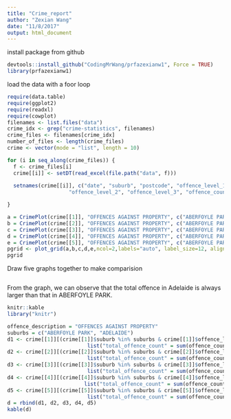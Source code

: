 ```yaml
---
title: "Crime_report"
author: "Zexian Wang"
date: "11/8/2017"
output: html_document
---
```


install package from github
```r
devtools::install_github("CodingMrWang/prfazexianw1", Force = TRUE)
library(prfazexianw1)
```

load the data with a foor loop
```r
require(data.table)
require(ggplot2)
require(readxl)
require(cowplot)
filenames <- list.files("data")
crime_idx <- grep("crime-statistics", filenames)
crime_files <- filenames[crime_idx]
number_of_files <- length(crime_files)
crime <- vector(mode = "list", length = 10)
```

```r
for (i in seq_along(crime_files)) {
  f <- crime_files[i]
  crime[[i]] <- setDT(read_excel(file.path("data", f)))
  
  setnames(crime[[i]], c("date", "suburb", "postcode", "offence_level_1",
                    "offence_level_2", "offence_level_3", "offence_count"))

}
```

```r
a = CrimePlot(crime[[1]], "OFFENCES AGAINST PROPERTY", c("ABERFOYLE PARK", "ADELAIDE"))
b = CrimePlot(crime[[2]], "OFFENCES AGAINST PROPERTY", c("ABERFOYLE PARK", "ADELAIDE"))
c = CrimePlot(crime[[3]], "OFFENCES AGAINST PROPERTY", c("ABERFOYLE PARK", "ADELAIDE"))
d = CrimePlot(crime[[4]], "OFFENCES AGAINST PROPERTY", c("ABERFOYLE PARK", "ADELAIDE"))
e = CrimePlot(crime[[5]], "OFFENCES AGAINST PROPERTY", c("ABERFOYLE PARK", "ADELAIDE"))
pgrid <- plot_grid(a,b,c,d,e,ncol=2,labels="auto", label_size=12, align="v")
pgrid
```


Draw five graphs together to make comparision 
```r

```
From the graph, we can observe that the total offence in Adelaide is always larger than that in ABERFOYLE PARK. 





```r
knitr::kable
library("knitr")

offence_description = "OFFENCES AGAINST PROPERTY"
suburbs = c("ABERFOYLE PARK", "ADELAIDE")
d1 <- crime[[1]][(crime[[1]]$suburb %in% suburbs & crime[[1]]$offence_level_3 %in% offence_description),
                          list("total_offence_count" = sum(offence_count)),by = list(month(date), suburb)]
d2 <- crime[[2]][(crime[[2]]$suburb %in% suburbs & crime[[2]]$offence_level_3 %in% offence_description),
                          list("total_offence_count" = sum(offence_count)),by = list(month(date), suburb)]
d3 <- crime[[3]][(crime[[3]]$suburb %in% suburbs & crime[[3]]$offence_level_3 %in% offence_description),
                          list("total_offence_count" = sum(offence_count)),by = list(month(date), suburb)]
d4 <- crime[[4]][(crime[[4]]$suburb %in% suburbs & crime[[4]]$offence_level_3 %in% offence_description),
                         list("total_offence_count" = sum(offence_count)),by = list(month(date), suburb)]
d5 <- crime[[5]][(crime[[5]]$suburb %in% suburbs & crime[[5]]$offence_level_3 %in% offence_description),
                          list("total_offence_count" = sum(offence_count)),by = list(month(date), suburb)]
d = rbind(d1, d2, d3, d4, d5)
kable(d)
```



